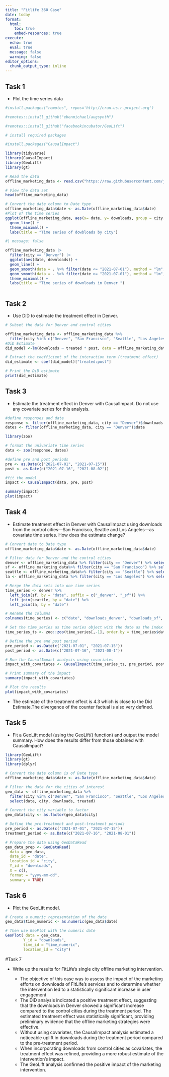 ---
title: "Fitlife 360 Case"
date: today
format:
  html:
    toc: true
    embed-resources: true     
execute:
  echo: true       
  eval: true       
  message: false
  warning: false
editor_options: 
  chunk_output_type: inline
---

## Task 1
 
  - Plot the time series data

```{r}
#install.packages("remotes", repos='http://cran.us.r-project.org')
```

```{r}
#remotes::install_github("ebenmichael/augsynth")
```

```{r}
#remotes::install_github("facebookincubator/GeoLift")
```
  
```{r}
# install required packages

#install.packages("CausalImpact")

library(tidyverse)
library(CausalImpact)
library(GeoLift)
library(gt)

# Read the data
offline_marketing_data <- read.csv("https://raw.githubusercontent.com/jefftwebb/data/main/offline_marketing_360.csv")

# View the data set
head(offline_marketing_data)
```

```{r}
# Convert the date column to Date type
offline_marketing_data$date <- as.Date(offline_marketing_data$date)
#Plot of the time series
ggplot(offline_marketing_data, aes(x= date, y= downloads, group = city,col=city))+
  geom_line() +
  theme_minimal() +
  labs(title = "Time series of dowbloads by city")
```

```{r}
#| message: false

offline_marketing_data |>
  filter(city == "Denver") |>
  ggplot(aes(date, downloads)) +
  geom_line() +
  geom_smooth(data = . %>% filter(date <= "2021-07-01"), method = "lm", se = F) +
  geom_smooth(data = . %>% filter(date >= "2021-07-01"), method = "lm", se = F) +
  theme_minimal() +
  labs(title = "Time series of downloads in Denver ")
       
```


## Task 2

 - Use DiD to estimate the treatment effect in Denver.

```{r}
# Subset the data for Denver and control cities

offline_marketing_data <- offline_marketing_data %>%
  filter(city %in% c("Denver", "San Francisco", "Seattle", "Los Angeles"))
#DiD Estimate
did_model <-lm(downloads ~ treated * post, data = offline_marketing_data)

# Extract the coefficient of the interaction term (treatment effect)
did_estimate <- coef(did_model)["treated:post"]

# Print the DiD estimate
print(did_estimate)
```

## Task 3

 - Estimate the treatment effect in Denver with CausalImpact. Do not use any covariate series for this analysis.
 
```{r}
#define responses and date
response <- filter(offline_marketing_data, city == "Denver")$downloads
dates <- filter(offline_marketing_data, city == "Denver")$date

library(zoo) 

# format the univariate time series
data <- zoo(response, dates)

#define pre and post periods
pre <- as.Date(c("2021-07-01", "2021-07-15"))
post <- as.Date(c("2021-07-16", "2021-08-02"))

#fit the model
impact <- CausalImpact(data, pre, post) 

summary(impact)
plot(impact)

```

## Task 4

 - Estimate treatment effect in Denver with CausalImpact using downloads from the control cities—San Francisco, Seattle and Los Angeles—as covariate time series. How does the estimate change?
 
```{r}
# Convert date to Date type
offline_marketing_data$date <- as.Date(offline_marketing_data$date)

# Filter data for Denver and the control cities 
denver <- offline_marketing_data %>% filter(city == "Denver") %>% select(date, downloads)
sf <- offline_marketing_data%>% filter(city == "San Francisco") %>% select(date, downloads)
seattle <- offline_marketing_data%>% filter(city == "Seattle") %>% select(date, downloads)
la <- offline_marketing_data %>% filter(city == "Los Angeles") %>% select(date, downloads)

# Merge the data sets into one time series
time_series <- denver %>%
  left_join(sf, by = "date", suffix = c("_denver", "_sf")) %>%
  left_join(seattle, by = "date") %>%
  left_join(la, by = "date")

# Rename the columns
colnames(time_series) <- c("date", "downloads_denver", "downloads_sf", "downloads_seattle", "downloads_la")

# Set the time_series as time series object with the date as the index
time_series_ts <- zoo::zoo(time_series[,-1], order.by = time_series$date)

# Define the pre and post period 
pre_period <- as.Date(c("2021-07-01", "2021-07-15"))
post_period <- as.Date(c("2021-07-16", "2021-08-1"))

# Run the CausalImpact analysis using covariates 
impact_with_covariates <- CausalImpact(time_series_ts, pre_period, post_period)

# Print summary of the impact
summary(impact_with_covariates)

# Plot the results
plot(impact_with_covariates)

```


 - The estimate of the treatment effect is 4.3 which is close to the Did Estimate.The divergence of the counter factual is also very defined.
 
## Task 5

 - Fit a GeoLift model (using the GeoLift() function) and output the model summary. How does the results differ from those obtained with CausalImpact?

```{r}
library(GeoLift)
library(gt)
library(dplyr)

# Convert the date column is of Date type
offline_marketing_data$date <- as.Date(offline_marketing_data$date)

# Filter the data for the cities of interest 
geo_data <- offline_marketing_data %>%
  filter(city %in% c("Denver", "San Francisco", "Seattle", "Los Angeles")) %>%
  select(date, city, downloads, treated)

# Convert the city variable to factor
geo_data$city <- as.factor(geo_data$city)

# Define the pre-treatment and post-treatment periods
pre_period <- as.Date(c("2021-07-01", "2021-07-15"))
treatment_period <- as.Date(c("2021-07-16", "2021-08-01"))

# Prepare the data using GeoDataRead
geo_data_prep <- GeoDataRead(
  data = geo_data,            
  date_id = "date",           
  location_id = "city",       
  Y_id = "downloads",
  X = c(),
  format = "yyyy-mm-dd",     
  summary = TRUE) 
```

## Task 6
- Plot the GeoLift model.


```{r}
# Create a numeric representation of the date 
geo_data$time_numeric <- as.numeric(geo_data$date)

# Then use GeoPlot with the numeric date
GeoPlot( data = geo_data,
        Y_id = "downloads",
        time_id = "time_numeric",
        location_id = "city")
```


#Task 7

- Write up the results for FitLife’s single city offline marketing intervention.

   - The objective of this case was to assess the impact of the marketing efforts on downloads of FitLife's services and to determine whether the intervention led to a statistically significant increase in user engagement
   - The DiD analysis indicated a positive treatment effect, suggesting that the downloads in Denver showed a significant increase compared to the control cities during the treatment period. The estimated treatment effect was statistically significant, providing preliminary evidence that the offline marketing strategies were effective.
   - Without using covariates, the CausalImpact analysis estimated a noticeable uplift in downloads during the treatment period compared to the pre-treatment period.
   - When incorporating downloads from control cities as covariates, the treatment effect was refined, providing a more robust estimate of the intervention's impact.
   - The GeoLift analysis confirmed the positive impact of the marketing intervention.
  